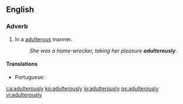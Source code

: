 ==English==

===Adverb===
{{en-adv}}

# In a [[adulterous]] manner.
#: ''She was a home-wrecker, taking her pleasure '''adulterously'''.''

====Translations====
{{trans-top|in a adulterous manner}}
* Portuguese: {{t|pt|adulteramente}}
{{trans-mid}}
{{trans-bottom}}

[[ca:adulterously]]
[[ko:adulterously]]
[[io:adulterously]]
[[ps:adulterously]]
[[vi:adulterously]]